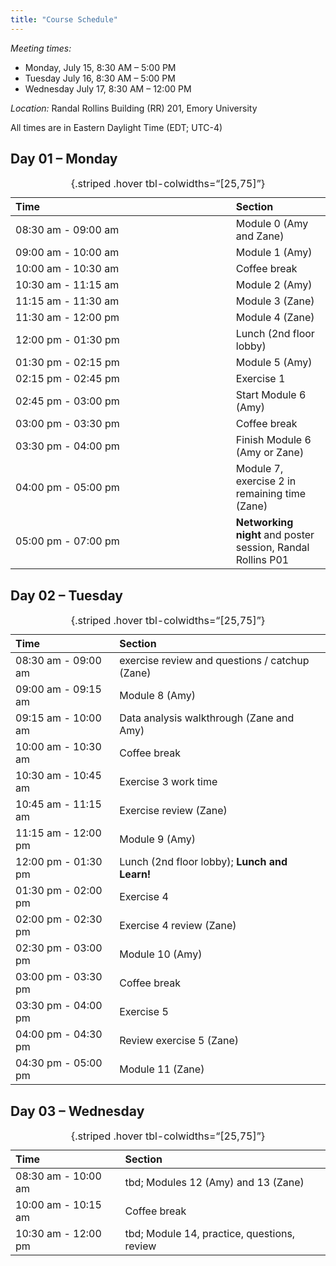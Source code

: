 ```yaml
---
title: "Course Schedule"
---
```


*Meeting times:*

* Monday, July 15, 8:30 AM – 5:00 PM
* Tuesday July 16, 8:30 AM – 5:00 PM
* Wednesday July 17, 8:30 AM – 12:00 PM

*Location:* Randal Rollins Building (RR) 201, Emory University

::: {.callout-important}
All times are in Eastern Daylight Time (EDT; UTC-4)
:::

## Day 01 – Monday 

| Time                | Section |
|:--------------------|:--------|
| 08:30 am - 09:00 am | Module 0 (Amy and Zane) |
| 09:00 am - 10:00 am | Module 1 (Amy) |
| 10:00 am - 10:30 am | Coffee break |
| 10:30 am - 11:15 am | Module 2 (Amy) |
| 11:15 am - 11:30 am | Module 3 (Zane) |
| 11:30 am - 12:00 pm | Module 4 (Zane) |
| 12:00 pm - 01:30 pm | Lunch (2nd floor lobby) |
| 01:30 pm - 02:15 pm | Module 5 (Amy) |
| 02:15 pm - 02:45 pm | Exercise 1|
| 02:45 pm - 03:00 pm | Start Module 6 (Amy) |
| 03:00 pm - 03:30 pm | Coffee break |
| 03:30 pm - 04:00 pm | Finish Module 6 (Amy or Zane) |
| 04:00 pm - 05:00 pm | Module 7, exercise 2 in remaining time  (Zane) |
| 05:00 pm - 07:00 pm | **Networking night** and poster session, Randal Rollins P01 |

: {.striped .hover tbl-colwidths="[25,75]"}


## Day 02 – Tuesday

| Time                | Section |
|:--------------------|:--------|
| 08:30 am - 09:00 am | exercise review and questions / catchup (Zane) |
| 09:00 am - 09:15 am | Module 8 (Amy) |
| 09:15 am - 10:00 am | Data analysis walkthrough (Zane and Amy) |
| 10:00 am - 10:30 am | Coffee break |
| 10:30 am - 10:45 am | Exercise 3 work time |
| 10:45 am - 11:15 am | Exercise review (Zane) |
| 11:15 am - 12:00 pm | Module 9 (Amy) |
| 12:00 pm - 01:30 pm | Lunch (2nd floor lobby); **Lunch and Learn!** |
| 01:30 pm - 02:00 pm | Exercise 4 |
| 02:00 pm - 02:30 pm | Exercise 4 review (Zane) |
| 02:30 pm - 03:00 pm | Module 10 (Amy) |
| 03:00 pm - 03:30 pm | Coffee break |
| 03:30 pm - 04:00 pm | Exercise 5 |
| 04:00 pm - 04:30 pm | Review exercise 5 (Zane) |
| 04:30 pm - 05:00 pm | Module 11 (Zane) |

: {.striped .hover tbl-colwidths="[25,75]"}

## Day 03 – Wednesday

| Time                | Section |
|:--------------------|:--------|
| 08:30 am - 10:00 am | tbd; Modules 12 (Amy) and 13 (Zane) |
| 10:00 am - 10:15 am | Coffee break |
| 10:30 am - 12:00 pm | tbd; Module 14, practice, questions, review |

: {.striped .hover tbl-colwidths="[25,75]"}
